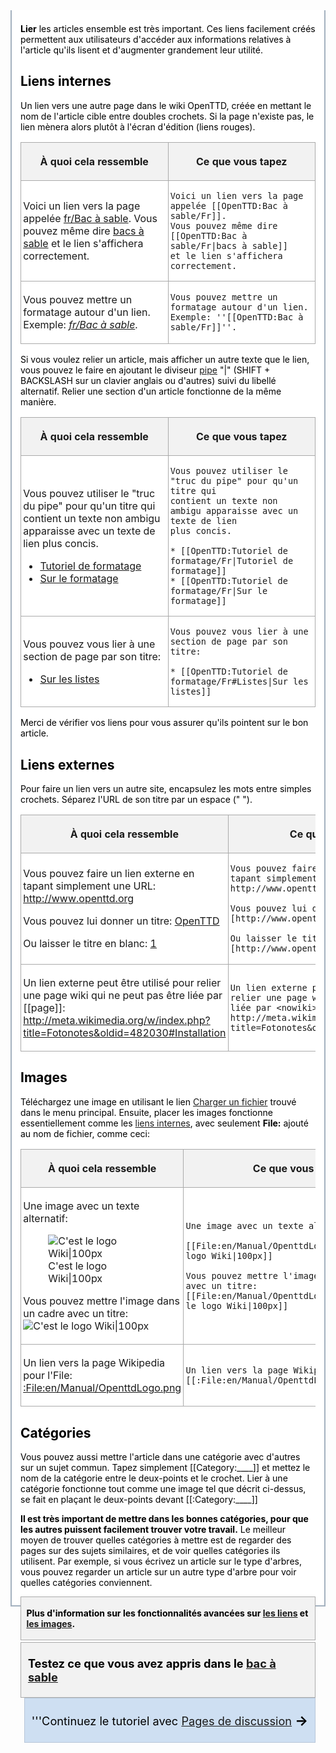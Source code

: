 {{fr/Archive/Community/Navtab Tutoriel|This=4}}

<div style="border:2px solid #A3B1BF; padding:.5em 1em 1em 1em; border-top:none; background-color:#fff; color:#000">
{{fr/Archive/Table des matières droite}}

'''Lier''' les articles ensemble est très important. Ces liens facilement créés permettent aux utilisateurs d'accéder aux informations relatives à l'article qu'ils lisent et d'augmenter grandement leur utilité.

==Liens internes==
Un lien vers une autre page dans le wiki OpenTTD, créée en mettant le nom de l'article cible entre doubles crochets. Si la page n'existe pas, le lien mènera alors plutôt à l'écran d'édition (liens rouges).

{| style="background: #f9f9f9; width: 100%; border: 1px #aaa solid; border-collapse: collapse; margin: 1em 1em 1em 0;"
! style="background: #f2f2f2; border: 1px #aaa solid; width: 50%;" | À quoi cela ressemble
! style="background: #f2f2f2; border: 1px #aaa solid; width: 50%;" | Ce que vous tapez
|-
| style="border: 1px #aaa solid; padding: 0.2em;"|
Voici un lien vers la page appelée [[fr/Bac à sable]].
Vous pouvez même dire [[fr/Bac à sable|bacs à sable]]
et le lien s'affichera correctement.
| style="border: 1px #aaa solid; padding: 0.2em;"|<pre>
Voici un lien vers la page appelée [[OpenTTD:Bac à sable/Fr]].
Vous pouvez même dire [[OpenTTD:Bac à sable/Fr|bacs à sable]]
et le lien s'affichera correctement.
</pre>
|-
| style="border: 1px #aaa solid; padding: 0.2em;"|
Vous pouvez mettre un formatage autour d'un lien.
Exemple: ''[[fr/Bac à sable]]''.
| style="border: 1px #aaa solid; padding: 0.2em;"|<pre>
Vous pouvez mettre un formatage autour d'un lien.
Exemple: ''[[OpenTTD:Bac à sable/Fr]]''.
</pre>
|}

Si vous voulez relier un article, mais afficher un autre texte que le lien, vous pouvez le faire en ajoutant le diviseur [http://en.wikipedia.org/wiki/Help:Piped_link pipe] "|" (SHIFT + BACKSLASH sur un clavier anglais ou d'autres) suivi du libellé alternatif. Relier une section d'un article fonctionne de la même manière.

{| style="background: #f9f9f9; width: 100%; border: 1px #aaa solid; border-collapse: collapse; margin: 1em 1em 1em 0;"
! style="background: #f2f2f2; border: 1px #aaa solid; width: 50%;" | À quoi cela ressemble
! style="background: #f2f2f2; border: 1px #aaa solid; width: 50%;" | Ce que vous tapez
|-
| style="border: 1px #aaa solid; padding: 0.2em;"|
Vous pouvez utiliser le "truc du pipe" pour qu'un titre qui
contient un texte non ambigu apparaisse avec un texte de lien
plus concis.

* [[fr/Archive/Community/Tutoriel de formatage|Tutoriel de formatage]]
* [[fr/Archive/Community/Tutoriel de formatage|Sur le formatage]]
| style="border: 1px #aaa solid; padding: 0.2em;"|<pre>
Vous pouvez utiliser le "truc du pipe" pour qu'un titre qui
contient un texte non ambigu apparaisse avec un texte de lien
plus concis.

* [[OpenTTD:Tutoriel de formatage/Fr|Tutoriel de formatage]]
* [[OpenTTD:Tutoriel de formatage/Fr|Sur le formatage]]
</pre>
|-
| style="border: 1px #aaa solid; padding: 0.2em;"|
Vous pouvez vous lier à une section de page par son titre:

* [[fr/Archive/Community/Tutoriel de formatage#listes|Sur les listes]]
| style="border: 1px #aaa solid; padding: 0.2em;"|<pre>
Vous pouvez vous lier à une section de page par son titre:

* [[OpenTTD:Tutoriel de formatage/Fr#Listes|Sur les listes]]
</pre>
|}

Merci de vérifier vos liens pour vous assurer qu'ils pointent sur le bon article.

==Liens externes==
Pour faire un lien vers un autre site, encapsulez les mots entre simples crochets. Séparez l'URL de son titre par un espace (" ").

{| style="background: #f9f9f9; width: 100%; border: 1px #aaa solid; border-collapse: collapse; margin: 1em 1em 1em 0;"
! style="background: #f2f2f2; border: 1px #aaa solid; width: 50%;" | À quoi cela ressemble
! style="background: #f2f2f2; border: 1px #aaa solid; width: 50%;" | Ce que vous tapez
|-
| style="border: 1px #aaa solid; padding: 0.2em;"|
Vous pouvez faire un lien externe en tapant simplement une URL:
http://www.openttd.org

Vous pouvez lui donner un titre:
[http://www.openttd.org OpenTTD]

Ou laisser le titre en blanc:
[http://www.openttd.org]
| style="border: 1px #aaa solid; padding: 0.2em;"|<pre>
Vous pouvez faire un lien externe en tapant simplement une URL:
http://www.openttd.org

Vous pouvez lui donner un titre:
[http://www.openttd.org OpenTTD]

Ou laisser le titre en blanc:
[http://www.openttd.org]
</pre>
|-
| style="border: 1px #aaa solid; padding: 0.2em;"|
Un lien externe peut être utilisé pour relier une page wiki qui ne peut pas être liée par <nowiki>[[page]]</nowiki>:
http://meta.wikimedia.org/w/index.php?title=Fotonotes&oldid=482030#Installation
| style="border: 1px #aaa solid; padding: 0.2em;"|<pre>
Un lien externe peut être utilisé pour relier une page wiki qui ne peut pas être liée par <nowiki>[[page]]</nowiki>:
http://meta.wikimedia.org/w/index.php?title=Fotonotes&oldid=482030#Installation
</pre>
|}

==Images==
Téléchargez une image en utilisant le lien [[Special:Upload|Charger un fichier]] trouvé dans le menu principal.
Ensuite, placer les images fonctionne essentiellement comme les [[#liens-internes|liens internes]], avec seulement '''File:''' ajouté au nom de fichier, comme ceci:

{| style="background: #f9f9f9; width: 100%; border: 1px #aaa solid; border-collapse: collapse; margin: 1em 1em 1em 0;"
! style="background: #f2f2f2; border: 1px #aaa solid; width: 50%;" | À quoi cela ressemble
! style="background: #f2f2f2; border: 1px #aaa solid; width: 50%;" | Ce que vous tapez
|-
| style="border: 1px #aaa solid; padding: 0.2em;"|
Une image avec un texte alternatif:

[[File:en/Manual/OpenttdLogo.png|C'est le logo Wiki|100px]]

Vous pouvez mettre l'image dans un cadre avec un titre:
[[File:en/Manual/OpenttdLogo.png|thumb|C'est le logo Wiki|100px]]
| style="border: 1px #aaa solid; padding: 0.2em;"|<pre>
Une image avec un texte alternatif:

[[File:en/Manual/OpenttdLogo.png|C'est le logo Wiki|100px]]

Vous pouvez mettre l'image dans un cadre avec un titre:
[[File:en/Manual/OpenttdLogo.png|thumb|C'est le logo Wiki|100px]]
</pre>
|-
| style="border: 1px #aaa solid; padding: 0.2em;"|
Un lien vers la page Wikipedia pour l'File:
[[:File:en/Manual/OpenttdLogo.png]]
| style="border: 1px #aaa solid; padding: 0.2em;"|<pre>
Un lien vers la page Wikipedia pour l'File:
[[:File:en/Manual/OpenttdLogo.png]]
</pre>
|}

==Catégories==
Vous pouvez aussi mettre l'article dans une catégorie avec d'autres sur un sujet commun. Tapez simplement <nowiki>[[Category:____]]</nowiki> et mettez le nom de la catégorie entre le deux-points et le crochet.
Lier à une catégorie fonctionne tout comme une image tel que décrit ci-dessus, se fait en plaçant le deux-points devant <nowiki>[[:Category:____]]</nowiki>

'''Il est très important de mettre dans les bonnes catégories, pour que les autres puissent facilement trouver votre travail.''' Le meilleur moyen de trouver quelles catégories à mettre est de regarder des pages sur des sujets similaires, et de voir quelles catégories ils utilisent. Par exemple, si vous écrivez un article sur le type d'arbres, vous pouvez regarder un article sur un autre type d'arbre pour voir quelles catégories conviennent.


<div style="float: right; background-color:#f2f2f2; padding: .2em .6em; font-size: 100%; border: 1px solid #aaa; margin-bottom:3px;">'''Plus d'information sur les fonctionnalités avancées sur [http://meta.wikimedia.org/wiki/Help:Link les liens] et [http://www.mediawiki.org/wiki/Help:Images les images].'''</div>

<div style="float: left; background-color: #f2f2f2; padding: .2em .6em; font-size: 130%; border: 1px solid #aaa;">'''Testez ce que vous avez appris dans le [[fr/Bac à sable|bac à sable]]'''</div>{{en/-}}

<div style="float:right; margin-top: 0.0em; margin-bottom:3px; background-color: #cedff2; color: #000; padding: .2em .6em; font-size: 130%; border: 1px solid #B8C7D9;">'''Continuez le tutoriel avec [[fr/Archive/Community/Tutoriel de pages de discussion|Pages de discussion]]<span style="font-size: larger; font-weight: bold;"> →</span></div>
</div>